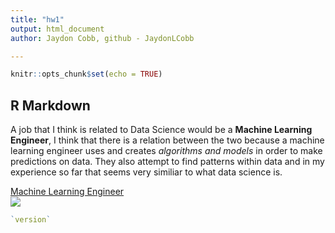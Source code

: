 ```yaml
---
title: "hw1"
output: html_document
author: Jaydon Cobb, github - JaydonLCobb

---
```


```r
knitr::opts_chunk$set(echo = TRUE)
```

## R Markdown

  A job that I think is related to Data Science would be a **Machine Learning Engineer**, I think that there is a relation between the two because a machine learning engineer uses and creates *algorithms and models* in order to make predictions on data. They also attempt to find patterns within data and in my experience so far that seems very similiar to what data science is. 
  
[Machine Learning Engineer](https://www.quora.com/What-exactly-does-a-machine-learning-engineer-do)  
![](https://www.edureka.co/blog/wp-content/uploads/2017/01/Data-Science-skills.jpg)
```r
`version`
```

